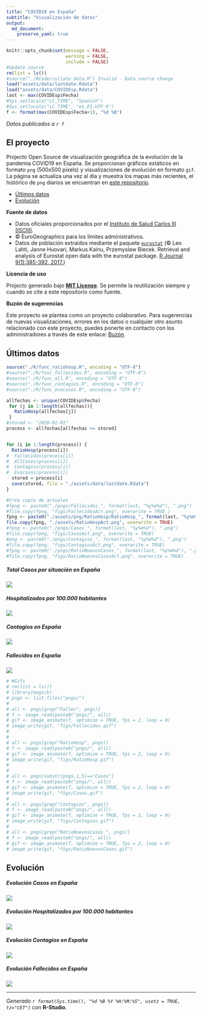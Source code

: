 ```yaml
---
title: "COVID19 en España"
subtitle: "Visualización de datos"
output: 
  md_document:
    preserve_yaml: true
---
```



```r
knitr::opts_chunk$set(message = FALSE,
                      warning = FALSE,
                      include = FALSE)
#Update source
rm(list = ls())
#source("./RCode/collate_data.R") Invalid - Data source change
load("assets/data/lastdate.Rdata")
load("assets/data/COVIDEsp.Rdata")
last <- max(COVIDEsp$Fecha)
#Sys.setlocale("LC_TIME", "Spanish")
#Sys.setlocale("LC_TIME", "es_ES.UTF-8")
f <- format(max(COVIDEsp$Fecha+1), "%d %B")
```

*Datos publicados a `r f`*

## El proyecto

Projecto Open Source de visualización geográfica de la evolución de la pandemia COVID19 en España. Se proporcionan gráficos estáticos en formato `png` (500x500 pixels) y visualizaciones de evolución en formato `gif`. La página se actualiza una vez al día y muestra los mapas más recientes, el histórico de `png` diarios se encuentran en [este repositorio](https://github.com/dieghernan/COVID19/tree/master/pngs).

- [Últimos datos](#últimos-datos)
- [Evolución](#evolución)

**Fuente de datos**

- Datos oficiales proporcionados por el [Instituto de Salud Carlos III (ISCIII)](https://covid19.isciii.es/).
- © EuroGeographics para los límites administrativos.
- Datos de población extraídos mediante el paquete [`eurostat`]( http://ropengov.github.io/eurostat) (© Leo Lahti, Janne Huovari, Markus Kainu, Przemyslaw Biecek. Retrieval and analysis of Eurostat open data with the eurostat package. [R Journal 9(1):385-392, 2017.](https://journal.r-project.org/archive/2017/RJ-2017-019/index.html))

**Licencia de uso**

Projecto generado bajo [**MIT License**](./LICENSE). Se permite la reutilización siempre y cuando se cite a este repositorio como fuente.

**Buzón de sugerencias**

Este proyecto se plantea como un proyecto colaborativo. Para sugerencias de nuevas visualizaciones, errores en los datos o cualquier otro asunto relacionado con este proyecto, puedes ponerte en contacto con los administradores a través de este enlace: [Buzón](https://github.com/dieghernan/COVID19/issues/new/choose).



## Últimos datos


```r
source("./R/func_ratiohosp.R", encoding = "UTF-8")
#source("./R/func_fallecidos.R", encoding = "UTF-8")
#source("./R/func_all.R", encoding = "UTF-8")
#source("./R/func_contagios.R", encoding = "UTF-8")
#source("./R/func_evocasos.R", encoding = "UTF-8")

allfechas <- unique(COVIDEsp$Fecha)
 for (j in 1:length(allfechas)){
   RatioHosp(allfechas[j])
 }
#stored <- "2020-01-01"
process <- allfechas[allfechas >= stored]


for (i in 1:length(process)) {
  RatioHosp(process[i])
#  Fallecidos(process[i])
#  AllCases(process[i])
#  Contagios(process[i])
#  Evocasos(process[i])
  stored = process[i]
  save(stored, file = "./assets/data/lastdate.Rdata")
}

#Crea copia de actuales
#fpng <- paste0("./pngs/Fallecidos_", format(last, "%y%m%d"), ".png")
#file.copy(fpng, "figs/FallecidosAct.png", overwrite = TRUE )
fpng <- paste0("./assets/png/RatioHosp/RatioHosp_", format(last, "%y%m%d"), ".png")
file.copy(fpng, "./assets/RatioHospAct.png", overwrite = TRUE)
#fpng <- paste0("./pngs/Casos_", format(last, "%y%m%d"), ".png")
#file.copy(fpng, "figs/CasosAct.png", overwrite = TRUE)
#png <- paste0("./pngs/Contagios_", format(last, "%y%m%d"), ".png")
#file.copy(fpng, "figs/ContagiosAct.png", overwrite = TRUE)
#fpng <- paste0("./pngs/RatioNuevosCasos_", format(last, "%y%m%d"), ".png")
#file.copy(fpng, "figs/RatioNuevosCasosAct.png", overwrite = TRUE)

```

##### Total Casos por situación en España

![](./figs/CasosAct.png)

##### Hospitalizados por 100.000 habitantes

![](./assets/RatioHospAct.png)

##### Contagios en España

![](./figs/ContagiosAct.png)

##### Fallecidos en España

![](./figs/FallecidosAct.png)

```r
# #Gifs
# rm(list = ls())
# library(magick)
# pngs <- list.files("pngs/")
# 
# all <- pngs[grep("Fallec", pngs)]
# f <- image_read(paste0("pngs/", all))
# gif <- image_animate(f, optimize = TRUE, fps = 2, loop = 0)
# image_write(gif, "figs/Fallecidos.gif")
# 
# 
# all <- pngs[grep("RatioHosp", pngs)]
# f <- image_read(paste0("pngs/", all))
# gif <- image_animate(f, optimize = TRUE, fps = 2, loop = 0)
# image_write(gif, "figs/RatioHosp.gif")
# 
# 
# all <- pngs[substr(pngs,1,5)=="Casos"]
# f <- image_read(paste0("pngs/", all))
# gif <- image_animate(f, optimize = TRUE, fps = 2, loop = 0)
# image_write(gif, "figs/Casos.gif")
# 
# all <- pngs[grep("Contagios", pngs)]
# f <- image_read(paste0("pngs/", all))
# gif <- image_animate(f, optimize = TRUE, fps = 2, loop = 0)
# image_write(gif, "figs/Contagios.gif")
# 
# all <- pngs[grep("RatioNuevosCasos_", pngs)]
# f <- image_read(paste0("pngs/", all))
# gif <- image_animate(f, optimize = TRUE, fps = 2, loop = 0)
# image_write(gif, "figs/RatioNuevosCasos.gif")

```




## Evolución

##### Evolución Casos en España

![](./figs/Casos.gif)


##### Evolución Hospitalizados por 100.000 habitantes

![](./figs/RatioHosp.gif)

##### Evolución Contagios en España
![](./figs/Contagios.gif)


##### Evolución Fallecidos en España

![](./figs/Fallecidos.gif)

---

*Generado `r format(Sys.time(), "%d %B %Y %H:%M:%S", usetz = TRUE, tz="CET")` con* **R-Studio**.

